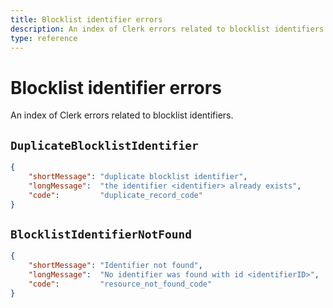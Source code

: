 ```yaml
---
title: Blocklist identifier errors
description: An index of Clerk errors related to blocklist identifiers.
type: reference
---
```


# Blocklist identifier errors

An index of Clerk errors related to blocklist identifiers.

## `DuplicateBlocklistIdentifier`

```json {{ prettier: false }}
{
    "shortMessage": "duplicate blocklist identifier",
    "longMessage":  "the identifier <identifier> already exists",
    "code":         "duplicate_record_code"
}
```

## `BlocklistIdentifierNotFound`

```json {{ prettier: false }}
{
    "shortMessage": "Identifier not found",
    "longMessage":  "No identifier was found with id <identifierID>",
    "code":         "resource_not_found_code"
}
```
